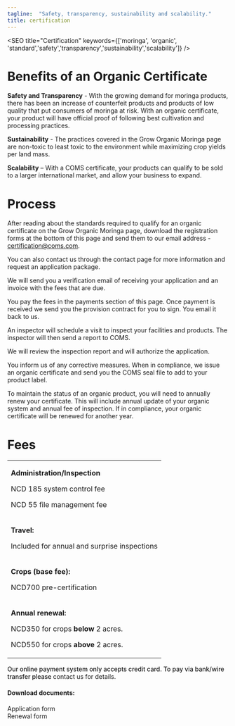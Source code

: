 ```yaml
---
tagline:  "Safety, transparency, sustainability and scalability."
title: certification
---
```



<SEO title="Certification" keywords={['moringa', 'organic', 'standard','safety','transparency','sustainability','scalability']} />

<!-- illustrations imports -->



<h1 className="benefit">Benefits of an Organic Certificate</h1>

**Safety and Transparency** - With the growing demand for moringa products, there has been an increase of counterfeit products and products of low quality that put consumers of moringa at risk. With an organic certificate, your product will have official proof of following 
best cultivation and processing practices. 

**Sustainability** - The practices covered in the Grow Organic Moringa  page are non-toxic to 
least toxic to the environment while maximizing crop yields per land mass.

**Scalability** – With a COMS certificate, your products can qualify to be sold to a larger international market, and allow your business to expand.

<Seals />


<h1 className="certificateLine">Process</h1>

<Ctitle icon={registrationIcon}  heading="1. Registration" />

After reading about the standards required to qualify for an organic certificate on the <Link to="/cultivation">Grow Organic Moringa</Link> page, download the <Link to="/certification">registration forms</Link> at the bottom of this page and send them to our email address - <a href="emailto:certification@coms.com">certification@coms.com.</a>

You can also contact us through the contact page for more information and request an <Link to="/contact">application package</Link>.

<Ctitle icon={verificationIcon}  heading="2. Verification" />

We will send you a verification email of receiving your application and an invoice with the fees that are due. 

<Ctitle icon={paymentIcon}  heading="3. Payment" />

You pay the fees in the payments section of this page. Once payment is received we send you the provision  contract for you to sign. 
You email it back to us.

<Ctitle icon={inspectionIcon}  heading="4. Inspection" />

An inspector will schedule a visit to inspect your facilities and products. The inspector will then send a report to COMS.

<Ctitle icon={authorizationIcon}  heading="5. Authorization" />

We will review the inspection report and will authorize the application.

<Ctitle icon={certificationIcon}  heading="6. Certification" />

You inform us of any corrective measures. When in compliance, we issue an organic certificate and send you the COMS seal file to add to your product label.

<Ctitle icon={maintenanceIcon}  heading="7. Maintenance" />

To maintain the status of an organic product, you will need to annually renew your certificate.  This will include annual update of your organic system and annual fee of inspection. If in compliance, your organic certificate will be renewed for another year.

<h1 className="certificateLine">Fees</h1>

<table className="feeDesign">
    <tr>
        <td>
        <p><b>Administration/Inspection</b></p>
        <p>NCD 185 system control fee</p>
        <p>NCD 55 file management fee</p>
        </td>
    </tr>
    <tr>
        <td>
        <p><b>Travel:</b></p>
        <p>Included for annual and surprise inspections</p>        
        </td>
    </tr>
    <tr>
        <td>
        <p><b>Crops (base fee):</b></p>
        <p>NCD700 pre-certification</p>        
        </td>
    </tr>
    <tr>
        <td>
        <p><b>Annual renewal:</b></p>
        <p>NCD350 for crops <b>below</b> 2 acres.</p>
        <p>NCD550 for crops <b>above </b>2 acres.</p>        
        </td>
    </tr>
</table>

<p className="desaLine">
<span style="font-weight:500;">Our online payment system only accepts credit card. To pay via bank/wire transfer please </span><Link to="/contact">contact us for details</Link>. </p>

<PaymentComponent />

<div style={{ marginTop: 50, paddingTop:20, paddingBottom: 20}}>
<h4>Download documents:</h4>
<Link>Application form</Link> <br />
<Link>Renewal form</Link>
</div>